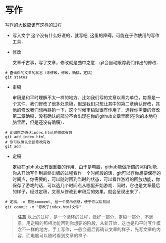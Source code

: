 

# 写作

写作的大致应该有这样的过程

* 写入文字
  这个没有什么好说的，就写吧, 这里的障碍，可能在于你使用的写作工具．


* 修改

  文章千古事，写了文章，修改就是曲中之意．git会自动跟踪我们作出的修改．

```
# 查询你的文章的状态（未修改，修改，确稿，定稿)
git status
```


* 审稿

  审稿是和平时理解不太一样的地方．比如我们写的文章以章为单位，每章是一个文件．我们修改了很多处原稿，但是我们只想让其中的第二章确认修改，其他的修改我们想再斟酌一下，这个时候审稿就很有作用了．选择你需要的修改第二章确稿，没有确认的部分不会出现在你的github文章里面(在你的本地电脑里面，但是还没有确稿）． 

```
# 比如你之确认index.html的修改有效
git add index.html
# 你可以确认全部修改有效
git add .
```


* 定稿

  定稿在gibhub上有很重要的作用．由于是电脑，github能做所谓的照相功能．你从开始写作到最终出版的过程看作一个时间段的话，git可以存你想要保存的时间点，你需要的，可以随时回到当时的状态．可以看作游戏的回放功能，你保存了游戏的话，可以选几个时间点从哪里开始游戏．同时，它也是文章最后的样子，经过定稿，文章从修改到审稿后的效果，就会呈现出来了．
  
```
# 定稿，-m 意思comment, 给一个提示信息，便于你以后找回
git commit -m "修改了index.html文件"
```

> **注意**
> 以上的过程，是一个循环的过程，做好一部分，定稿一部分．不满意，用定稿的照相功能回到你想要的阶段，从新开始．这也是和平时写作概念不一样的地方，手工写作，一般会最后再确认文章的样子，先写文章的内容，而电脑可以随时看到文章的样子.

